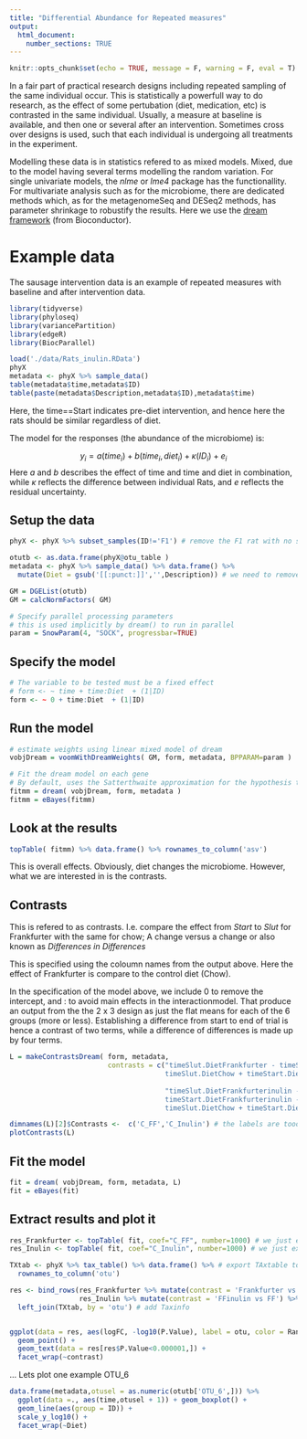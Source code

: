 ```yaml
---
title: "Differential Abundance for Repeated measures"
output: 
  html_document:
    number_sections: TRUE
---
```


```r
knitr::opts_chunk$set(echo = TRUE, message = F, warning = F, eval = T)
```

In a fair part of practical research designs including repeated sampling of the same individual occur. 
This is statistically a powerfull way to do research, as the effect of some pertubation (diet, medication, etc) is contrasted in the same individual. Usually, a measure at baseline is available, and then one or several after an intervention. Sometimes cross over designs is used, such that each individual is undergoing all treatments in the experiment. 

Modelling these data is in statistics refered to as mixed models. Mixed, due to the model having several terms modelling the random variation. For single univariate models, the _nlme_ or _lme4_ package has the functionallity. For multivariate analysis such as for the microbiome, there are dedicated methods which, as for the metagenomeSeq and DESeq2 methods, has parameter shrinkage to robustify the results. Here we use the [dream framework](https://www.bioconductor.org/packages/devel/bioc/vignettes/variancePartition/inst/doc/dream.html) (from Bioconductor). 

# Example data  {-}

The sausage intervention data is an example of repeated measures with baseline and after intervention data. 

```r
library(tidyverse)
library(phyloseq) 
library(variancePartition)
library(edgeR)
library(BiocParallel)

load('./data/Rats_inulin.RData')
phyX
metadata <- phyX %>% sample_data()
table(metadata$time,metadata$ID)
table(paste(metadata$Description,metadata$ID),metadata$time)
```
Here, the time==Start indicates pre-diet intervention, and hence here the rats should be similar regardless of diet. 

The model for the responses (the abundance of the microbiome) is:

$$ y_i = a(time_i) + b(time_i,diet_i) +\kappa(ID_i) + e_i$$
Here $a$ and $b$ describes the effect of time and time and diet in combination, while $\kappa$ reflects the difference between individual Rats, and $e$ reflects the residual uncertainty. 

## Setup the data  {-}

```r
phyX <- phyX %>% subset_samples(ID!='F1') # remove the F1 rat with no slut data. 

otutb <- as.data.frame(phyX@otu_table )
metadata <- phyX %>% sample_data() %>% data.frame() %>% 
  mutate(Diet = gsub('[[:punct:]]','',Description)) # we need to remove the + from the Description coloumn. 

GM = DGEList(otutb)
GM = calcNormFactors( GM)

# Specify parallel processing parameters
# this is used implicitly by dream() to run in parallel
param = SnowParam(4, "SOCK", progressbar=TRUE)
```

## Specify the model {-}

```r
# The variable to be tested must be a fixed effect
# form <- ~ time + time:Diet  + (1|ID)
form <- ~ 0 + time:Diet  + (1|ID)
```

## Run the model {-}


```r
# estimate weights using linear mixed model of dream
vobjDream = voomWithDreamWeights( GM, form, metadata, BPPARAM=param )

# Fit the dream model on each gene
# By default, uses the Satterthwaite approximation for the hypothesis test
fitmm = dream( vobjDream, form, metadata )
fitmm = eBayes(fitmm)
```

## Look at the results {-}

```r
topTable( fitmm) %>% data.frame() %>% rownames_to_column('asv')
```


This is overall effects. Obviously, diet changes the microbiome. 
However, what we are interested in is the contrasts. 

## Contrasts  {-}

This is refered to as contrasts. I.e. compare the effect from _Start_ to _Slut_ for Frankfurter with the same for chow; A change versus a change or also known as _Differences in Differences_

This is specified using the coloumn names from the output above.
Here the effect of Frankfurter is compare to the control diet (Chow). 

In the specification of the model above, we include 0 to remove the intercept, and : to avoid main effects in the interactionmodel. That produce an output from the the 2 x 3 design as just the flat means for each of the 6 groups (more or less). Establishing a difference from start to end of trial is hence a contrast of two terms, while a difference of differences is made up by four terms. 

```r
L = makeContrastsDream( form, metadata, 
                        contrasts = c("timeSlut.DietFrankfurter - timeStart.DietFrankfurter - 
                                      timeSlut.DietChow + timeStart.DietChow", 
                                      
                                      "timeSlut.DietFrankfurterinulin - 
                                      timeStart.DietFrankfurterinulin - 
                                      timeSlut.DietChow + timeStart.DietChow"))

dimnames(L)[2]$Contrasts <-  c('C_FF','C_Inulin') # the labels are tooo long, so here shorter versions
plotContrasts(L)
```

## Fit the model

```r
fit = dream( vobjDream, form, metadata, L)
fit = eBayes(fit)
```

## Extract results and plot it

```r
res_Frankfurter <- topTable( fit, coef="C_FF", number=1000) # we just export all
res_Inulin <- topTable( fit, coef="C_Inulin", number=1000) # we just export all

TXtab <- phyX %>% tax_table() %>% data.frame() %>% # export TAxtable to glue onto results
  rownames_to_column('otu') 

res <- bind_rows(res_Frankfurter %>% mutate(contrast = 'Frankfurter vs Chow') %>% rownames_to_column('otu'), 
                 res_Inulin %>% mutate(contrast = 'FFinulin vs FF') %>% rownames_to_column('otu')) %>%
  left_join(TXtab, by = 'otu') # add Taxinfo


ggplot(data = res, aes(logFC, -log10(P.Value), label = otu, color = Rank2)) + 
  geom_point() + 
  geom_text(data = res[res$P.Value<0.000001,]) + 
  facet_wrap(~contrast)
```

... Lets plot one example OTU_6

```r

data.frame(metadata,otusel = as.numeric(otutb['OTU_6',])) %>% 
  ggplot(data =., aes(time,otusel + 1)) + geom_boxplot() + 
  geom_line(aes(group = ID)) + 
  scale_y_log10() + 
  facet_wrap(~Diet)

```

